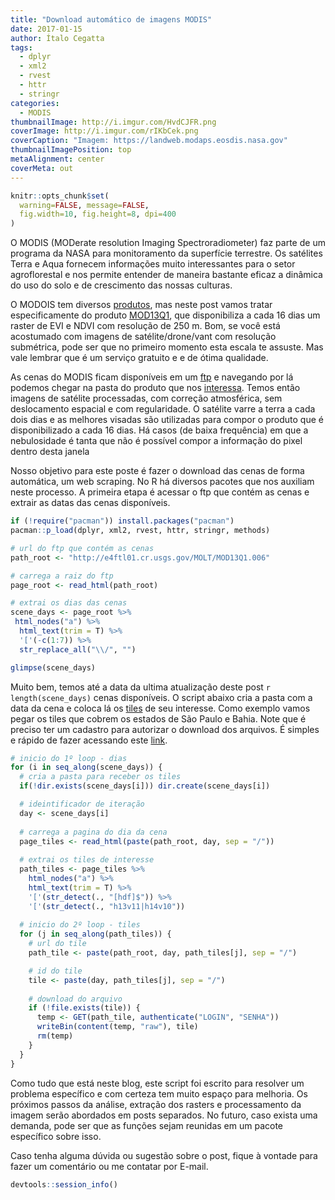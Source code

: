 ---
title: "Download automático de imagens MODIS"
date: 2017-01-15
author: Ítalo Cegatta
tags:
  - dplyr
  - xml2
  - rvest
  - httr
  - stringr
categories:
  - MODIS
thumbnailImage: http://i.imgur.com/HvdCJFR.png
coverImage: http://i.imgur.com/rIKbCek.png
coverCaption: "Imagem: https://landweb.modaps.eosdis.nasa.gov"
thumbnailImagePosition: top
metaAlignment: center
coverMeta: out
---

```{r setup, include=FALSE}
knitr::opts_chunk$set(
  warning=FALSE, message=FALSE,
  fig.width=10, fig.height=8, dpi=400
)
```

O MODIS (MODerate resolution Imaging Spectroradiometer) faz parte de um programa da NASA para monitoramento da superfície terrestre. Os satélites Terra e Aqua fornecem informações muito interessantes para o setor agroflorestal e nos permite entender de maneira bastante eficaz a dinâmica do uso do solo e de crescimento das nossas culturas.

O MODOIS tem diversos [produtos](https://modis.gsfc.nasa.gov/data/), mas neste post vamos tratar especificamente do produto [MOD13Q1](https://lpdaac.usgs.gov/dataset_discovery/modis/modis_products_table/mod13q1_v006), que disponibiliza a cada 16 dias um raster de EVI e NDVI com resolução de 250 m. Bom, se você está acostumado com imagens de satélite/drone/vant com resolução submétrica, pode ser que no primeiro momento esta escala te assuste. Mas vale lembrar que é um serviço gratuito e e de ótima qualidade.

As cenas do MODIS ficam disponíveis em um [ftp](https://e4ftl01.cr.usgs.gov/) e navegando por lá podemos chegar na pasta do produto que nos [interessa](http://e4ftl01.cr.usgs.gov/MOLT/MOD13Q1.006). Temos então imagens de satélite processadas, com correção atmosférica, sem deslocamento espacial e com regularidade. O satélite varre a terra a cada dois dias e as melhores visadas são utilizadas para compor o produto que é disponibilizado a cada 16 dias. Há casos (de baixa frequência) em que a nebulosidade é tanta que não é possível compor a informação do pixel dentro desta janela

Nosso objetivo para este poste é fazer o download das cenas de forma automática, um web scraping. No R há diversos pacotes que nos auxiliam neste processo. A primeira etapa é acessar o ftp que contém as cenas e extrair as datas das cenas disponíveis.

```{r}
if (!require("pacman")) install.packages("pacman")
pacman::p_load(dplyr, xml2, rvest, httr, stringr, methods)
```

```{r}
# url do ftp que contém as cenas
path_root <- "http://e4ftl01.cr.usgs.gov/MOLT/MOD13Q1.006"

# carrega a raiz do ftp
page_root <- read_html(path_root)

# extrai os dias das cenas
scene_days <- page_root %>% 
 html_nodes("a") %>% 
  html_text(trim = T) %>%
  '['(-c(1:7)) %>%
  str_replace_all("\\/", "")

glimpse(scene_days)
```

Muito bem, temos até a data da ultima atualização deste post `r length(scene_days)` cenas disponíveis. O script abaixo cria a pasta com a data da cena e coloca lá os [tiles](https://modis-land.gsfc.nasa.gov/MODLAND_grid.html) de seu interesse. Como exemplo vamos pegar os tiles que cobrem os estados de São Paulo e Bahia. Note que é preciso ter um cadastro para autorizar o download dos arquivos. É simples e rápido de fazer acessando este [link](https://urs.earthdata.nasa.gov/users/new/).

```{r, eval=FALSE}
# inicio do 1º loop - dias
for (i in seq_along(scene_days)) {
  # cria a pasta para receber os tiles
  if(!dir.exists(scene_days[i])) dir.create(scene_days[i])

  # ideintificador de iteração
  day <- scene_days[i]
  
  # carrega a pagina do dia da cena
  page_tiles <- read_html(paste(path_root, day, sep = "/"))
  
  # extrai os tiles de interesse
  path_tiles <- page_tiles %>% 
    html_nodes("a") %>% 
    html_text(trim = T) %>%
    '['(str_detect(., "[hdf]$")) %>% 
    '['(str_detect(., "h13v11|h14v10"))
  
  # inicio do 2º loop - tiles
  for (j in seq_along(path_tiles)) {
    # url do tile
    path_tile <- paste(path_root, day, path_tiles[j], sep = "/")

    # id do tile
    tile <- paste(day, path_tiles[j], sep = "/")
    
    # download do arquivo
    if (!file.exists(tile)) {
      temp <- GET(path_tile, authenticate("LOGIN", "SENHA"))
      writeBin(content(temp, "raw"), tile)
      rm(temp)
    }
  }
}
```

Como tudo que está neste blog, este script foi escrito para resolver um problema específico e com certeza tem muito espaço para melhoria. Os próximos passos da análise, extração dos rasters e processamento da imagem serão abordados em posts separados. No futuro, caso exista uma demanda, pode ser que as funções sejam reunidas em um pacote específico sobre isso.

Caso tenha alguma dúvida ou sugestão sobre o post, fique à vontade para fazer um comentário ou me contatar por E-mail.

```{r}
devtools::session_info()
```


